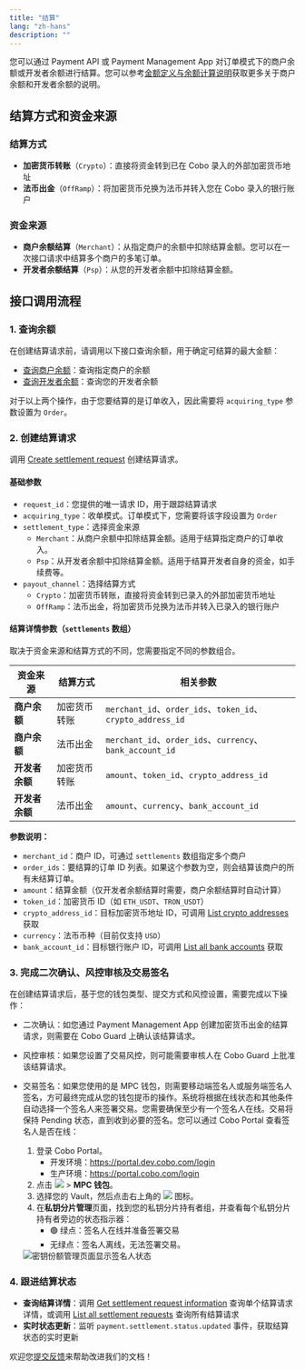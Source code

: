 ```yaml
---
title: "结算"
lang: "zh-hans"
description: ""
---
```


您可以通过 Payment API 或 Payment Management App 对订单模式下的商户余额或开发者余额进行结算。您可以参考[金额定义与余额计算说明](/v2_cn/payments/amounts-and-balances)获取更多关于商户余额和开发者余额的说明。

## 结算方式和资金来源

### 结算方式

* **加密货币转账**（`Crypto`）：直接将资金转到已在 Cobo 录入的外部加密货币地址
* **法币出金**（`OffRamp`）：将加密货币兑换为法币并转入您在 Cobo 录入的银行账户

### 资金来源

* **商户余额结算**（`Merchant`）：从指定商户的余额中扣除结算金额。您可以在一次接口请求中结算多个商户的多笔订单。
* **开发者余额结算**（`Psp`）：从您的开发者余额中扣除结算金额。

## 接口调用流程

### 1. 查询余额

在创建结算请求前，请调用以下接口查询余额，用于确定可结算的最大金额：

- [查询商户余额](/v2/api-references/payment/list-merchant-balances)：查询指定商户的余额
- [查询开发者余额](/v2/api-references/payment/get-developer-balance)：查询您的开发者余额

对于以上两个操作，由于您要结算的是订单收入，因此需要将 `acquiring_type` 参数设置为 `Order`。

### 2. 创建结算请求

调用 [Create settlement request](/v2/api-references/payment/create-settlement-request) 创建结算请求。

#### 基础参数
* `request_id`：您提供的唯一请求 ID，用于跟踪结算请求
* `acquiring_type`：收单模式。订单模式下，您需要将该字段设置为 `Order`
* `settlement_type`：选择资金来源
  - `Merchant`：从商户余额中扣除结算金额。适用于结算指定商户的订单收入。
  - `Psp`：从开发者余额中扣除结算金额。适用于结算开发者自身的资金，如手续费等。
* `payout_channel`：选择结算方式
  - `Crypto`：加密货币转账，直接将资金转到已录入的外部加密货币地址
  - `OffRamp`：法币出金，将加密货币兑换为法币并转入已录入的银行账户

#### 结算详情参数（`settlements` 数组）

取决于资金来源和结算方式的不同，您需要指定不同的参数组合。

| 资金来源 | 结算方式 | 相关参数 |
|---------|---------|---------|
| **商户余额** | 加密货币转账 | `merchant_id`、`order_ids`、`token_id`、`crypto_address_id` |
| **商户余额** | 法币出金 | `merchant_id`、`order_ids`、`currency`、`bank_account_id` |
| **开发者余额** | 加密货币转账 | `amount`、`token_id`、`crypto_address_id` |
| **开发者余额** | 法币出金 | `amount`、`currency`、`bank_account_id` |

**参数说明：**
- `merchant_id`：商户 ID，可通过 `settlements` 数组指定多个商户
- `order_ids`：要结算的订单 ID 列表。如果这个参数为空，则会结算该商户的所有未结算订单。
- `amount`：结算金额（仅开发者余额结算时需要，商户余额结算时自动计算）
- `token_id`：加密货币 ID（如 `ETH_USDT`、`TRON_USDT`）
- `crypto_address_id`：目标加密货币地址 ID，可调用 [List crypto addresses](/v2/api-references/payment/list-crypto-addresses) 获取
- `currency`：法币币种（目前仅支持 `USD`）
- `bank_account_id`：目标银行账户 ID，可调用 [List all bank accounts](/v2/api-references/payment/list-all-bank-accounts) 获取

### 3. 完成二次确认、风控审核及交易签名

在创建结算请求后，基于您的钱包类型、提交方式和风控设置，需要完成以下操作：

- 二次确认：如您通过 Payment Management App 创建加密货币出金的结算请求，则需要在 Cobo Guard 上确认该结算请求。
- 风控审核：如果您设置了交易风控，则可能需要审核人在 Cobo Guard 上批准该结算请求。
- 交易签名：如果您使用的是 MPC 钱包，则需要移动端签名人或服务端签名人签名，方可最终完成从您的钱包提币的操作。系统将根据在线状态和其他条件自动选择一个签名人来签署交易。您需要确保至少有一个签名人在线。交易将保持 Pending 状态，直到收到必要的签名。您可以通过 Cobo Portal 查看签名人是否在线：
   1. 登录 Cobo Portal。
      - 开发环境：https://portal.dev.cobo.com/login
      - 生产环境：https://portal.cobo.com/login
   2. 点击 <img src="/v2_cn/images/guides/wallets-icon.svg" className="icon"></img> > **MPC 钱包**。
   3. 选择您的 Vault，然后点击右上角的 <img src="/v2_cn/images/guides/manage-key-share-group.svg" className="icon"></img> 图标。
   4. 在**私钥分片管理**页面，找到您的私钥分片持有者组，并查看每个私钥分片持有者旁边的状态指示器：
      - 🟢 绿点：签名人在线并准备签署交易
      - 无绿点：签名人离线，无法签署交易。

    <img src="/v2_cn/images/guides/main-group-active.png" className="screenshot_modal" alt="密钥份额管理页面显示签名人状态"/>

### 4. 跟进结算状态

* **查询结算详情**：调用 [Get settlement request information](/v2/api-references/payment/get-settlement-request-information) 查询单个结算请求详情，或调用 [List all settlement requests](/v2/api-references/payment/list-all-settlement-requests) 查询所有结算请求
* **实时状态更新**：监听 `payment.settlement.status.updated` 事件，获取结算状态的实时更新

<Tip>欢迎您[提交反馈](https://forms.zohopublic.com/cobo/form/DocumentFeedbackForm/formperma/QvLOhxJv1_JMsJ-1dleZ8Itb_7rzN-LtgvsDdxosoVI)来帮助改进我们的文档！</Tip>